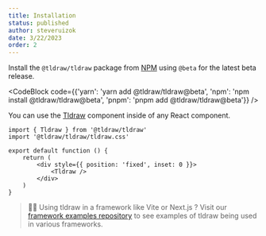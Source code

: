 ```yaml
---
title: Installation
status: published
author: steveruizok
date: 3/22/2023
order: 2
---
```


Install the `@tldraw/tldraw` package from [NPM](https://npmjs.com/tldraw/tldraw) using `@beta` for the latest beta release.

<CodeBlock code={{'yarn': 'yarn add @tldraw/tldraw@beta', 'npm': 'npm install @tldraw/tldraw@beta', 'pnpm': 'pnpm add @tldraw/tldraw@beta'}} />

You can use the [Tldraw](?) component inside of any React component.

```tsx
import { Tldraw } from '@tldraw/tldraw'
import '@tldraw/tldraw/tldraw.css'

export default function () {
	return (
		<div style={{ position: 'fixed', inset: 0 }}>
			<Tldraw />
		</div>
	)
}
```

> 🙋‍♂️ Using tldraw in a framework like Vite or Next.js ? Visit our [framework examples repository](https://github.com/tldraw/examples) to see examples of tldraw being used in various frameworks.
